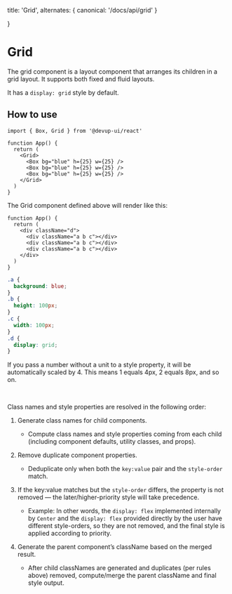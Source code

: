   title: 'Grid',
  alternates: {
    canonical: '/docs/api/grid'
  }

}

# Grid

The grid component is a layout component that arranges its children in a grid layout. It supports both fixed and fluid layouts.

It has a `display: grid` style by default.

## How to use

```tsx
import { Box, Grid } from '@devup-ui/react'

function App() {
  return (
    <Grid>
      <Box bg="blue" h={25} w={25} />
      <Box bg="blue" h={25} w={25} />
      <Box bg="blue" h={25} w={25} />
    </Grid>
  )
}
```

The Grid component defined above will render like this:

```tsx
function App() {
  return (
    <div className="d">
      <div className="a b c"></div>
      <div className="a b c"></div>
      <div className="a b c"></div>
    </div>
  )
}
```

```css
.a {
  background: blue;
}
.b {
  height: 100px;
}
.c {
  width: 100px;
}
.d {
  display: grid;
}
```

If you pass a number without a unit to a style property, it will be automatically scaled by 4.
This means 1 equals 4px, 2 equals 8px, and so on.

<br />

Class names and style properties are resolved in the following order:

1. Generate class names for child components.
   - Compute class names and style properties coming from each child (including component defaults, utility classes, and props).

2. Remove duplicate component properties.
   - Deduplicate only when both the `key:value` pair and the `style-order` match.

3. If the key:value matches but the `style-order` differs, the property is not removed — the later/higher-priority style will take precedence.
   - Example: In other words, the `display: flex` implemented internally by `Center` and the `display: flex` provided directly by the user have different style-orders, so they are not removed, and the final style is applied according to priority.

4. Generate the parent component’s className based on the merged result.
   - After child classNames are generated and duplicates (per rules above) removed, compute/merge the parent className and final style output.
